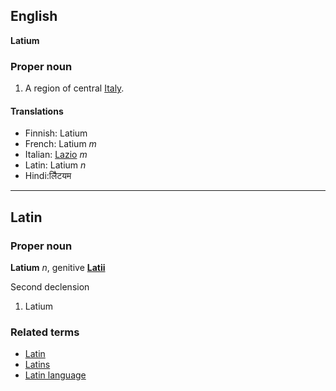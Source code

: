 ==English==
'''Latium'''

===Proper noun===

#A region of central [[Italy]].

====Translations====
*Finnish: Latium
*French: Latium ''m''
*Italian: [[Lazio]] ''m''
*Latin: Latium ''n''
*Hindi:लैिटयम
----

==Latin==
===Proper noun===
'''Latium''' ''n'', genitive '''[[Latii]]'''

Second declension

#Latium

===Related terms===
*[[Latin]]
*[[Latins]]
*[[Latin language]]